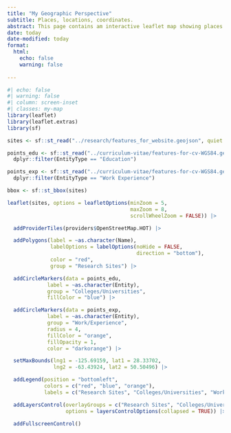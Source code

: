 ```yaml
---
title: "My Geographic Perspective"
subtitle: Places, locations, coordinates.
abstract: This page contains am interactive leaflet map showing places I have learning, lived, worked, and conducted research throughout my career.
date: today
date-modified: today
format:
  html:
    echo: false
    warning: false
    
---
```



```r
#| echo: false
#| warning: false
#| column: screen-inset
#| classes: my-map
library(leaflet)
library(leaflet.extras)
library(sf)

sites <- sf::st_read("../research/features_for_website.geojson", quiet = TRUE)

points_edu <- sf::st_read("../curriculum-vitae/features-for-cv-WGS84.geojson", quiet = TRUE) |>
  dplyr::filter(EntityType == "Education")

points_exp <- sf::st_read("../curriculum-vitae/features-for-cv-WGS84.geojson", quiet = TRUE) |>
  dplyr::filter(EntityType == "Work Experience")

bbox <- sf::st_bbox(sites)

leaflet(sites, options = leafletOptions(minZoom = 5,
                                        maxZoom = 8,
                                        scrollWheelZoom = FALSE)) |>

  addProviderTiles(providers$OpenStreetMap.HOT) |>

  addPolygons(label = ~as.character(Name),
              labelOptions = labelOptions(noHide = FALSE,
                                          direction = "bottom"),
              color = "red",
              group = "Research Sites") |>

  addCircleMarkers(data = points_edu,
             label = ~as.character(Entity),
             group = "Colleges/Universities",
             fillColor = "blue") |>

  addCircleMarkers(data = points_exp,
             label = ~as.character(Entity),
             group = "Work/Experience",
             radius = 4,
             fillColor = "orange",
             fillOpacity = 1,
             color = "darkorange") |>

  setMaxBounds(lng1 = -125.69159, lat1 = 28.33702,
               lng2 = -63.43924, lat2 = 50.50496) |>

  addLegend(position = "bottomleft",
            colors = c("red", "blue", "orange"),
            labels = c("Research Sites", "Colleges/Universities", "Work/Experience")) |>

  addLayersControl(overlayGroups = c("Research Sites", "Colleges/Universities", "Work/Experience"),
                   options = layersControlOptions(collapsed = TRUE)) |>

  addFullscreenControl()
```